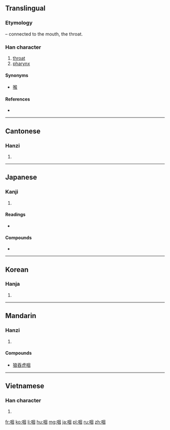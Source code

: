 ==Translingual==
===Etymology===
{{Han compound|口|t1=mouth|因|ls=psc|c1=s|c2=p}} – connected to the mouth, the throat.

===Han character===
{{Han char|rn=30|rad=口|as=06|sn=9|four=6600<sub>0</sub>|canj=口田大 (RWK)|ids=⿰[[口]][[因]]}}

# [[throat]]
# [[pharynx]]

====Synonyms====
* {{sense|throat}} [[喉]]

====References====
* {{Han ref|kx=0188.080|dkj=03577|dj=0407.070|hdz=10616.020|uh=54BD|ud=21693|bh=AB7C|bd=43900}}

----

==Cantonese==

===Hanzi===
{{yue-hanzi|jyut=[[jin1]], [[jit3]]|y=yin1, yit3}}

# {{defn|lang=yue|sort=口06}}

----

==Japanese==

===Kanji===
{{ja-kanji|grade=c|rs=口06}}

# {{defn|lang=ja|sort=口06}}

====Readings====
* {{ja-readings|goon=[[えん]] (en)|kanon=[[えつ]] (etsu), [[えん]] (en)|kanyoon=[[いん]] (in)|kun=[[のど]] (nodo)}}

====Compounds====
* {{l|ja|嗚咽|tr=[[おえつ]], ''[[oetsu]]''}}
----

==Korean==

===Hanja===
{{ko-hanja|hangeul=[[인]], [[열]]|rv=in, yeol|mr=in, yŏl}}

# {{defn|lang=ko|sort=口06}}

----

==Mandarin==

===Hanzi===
{{cmn-hanzi|pin=[[yān]] ([[yan1]])|wg=yen<sup>1</sup>}}

# {{defn|lang=cmn|sort=口06}}

====Compounds====
* [[狼吞虎咽]]

----

==Vietnamese==

===Han character===
{{vi-hantu|[[yết]], [[nhằn]], [[ịt]], [[nhiết]], [[yến]]|rs=口06}}

# {{defn|lang=vi}}

[[fr:咽]]
[[ko:咽]]
[[li:咽]]
[[hu:咽]]
[[mg:咽]]
[[ja:咽]]
[[pl:咽]]
[[ru:咽]]
[[zh:咽]]